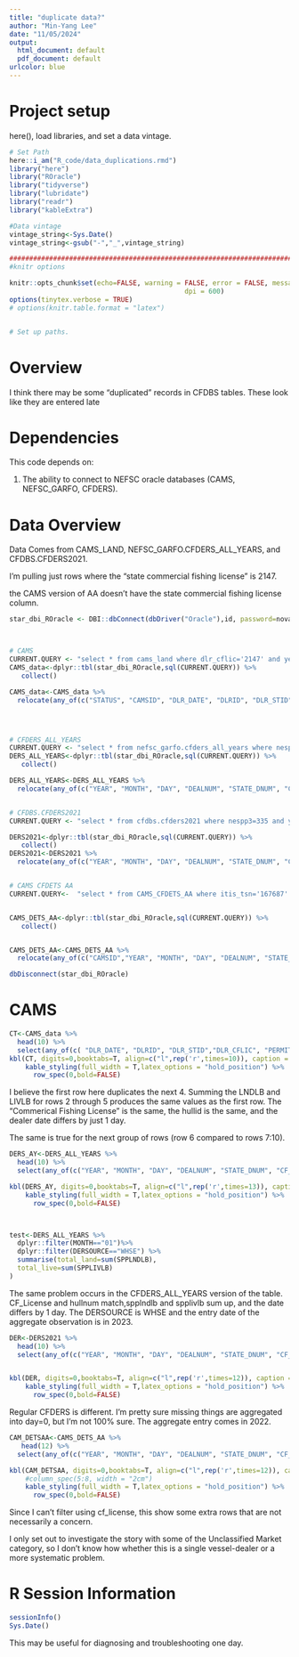 ```yaml
---
title: "duplicate data?"
author: "Min-Yang Lee"
date: "11/05/2024"
output:
  html_document: default
  pdf_document: default
urlcolor: blue
---
```

# Project setup
here(), load libraries, and set a data vintage.  


```r
# Set Path
here::i_am("R_code/data_duplications.rmd")
library("here")
library("ROracle")
library("tidyverse")
library("lubridate")
library("readr")
library("kableExtra")

#Data vintage
vintage_string<-Sys.Date()
vintage_string<-gsub("-","_",vintage_string)

#############################################################################
#knitr options

knitr::opts_chunk$set(echo=FALSE, warning = FALSE, error = FALSE, message = FALSE, comment = FALSE, cache = FALSE, progress = TRUE, verbose = FALSE, 
											dpi = 600)
options(tinytex.verbose = TRUE)
# options(knitr.table.format = "latex")


# Set up paths.
```

# Overview

I think there may be some "duplicated" records in CFDBS tables.  These look like they are entered late



# Dependencies

This code depends on:

1.  The ability to connect to NEFSC oracle databases (CAMS, NEFSC_GARFO, CFDERS).


# Data Overview

Data Comes from CAMS_LAND, NEFSC_GARFO.CFDERS_ALL_YEARS, and CFDBS.CFDERS2021.

I'm pulling just rows where the "state commercial fishing license" is 2147.

the CAMS version of AA doesn't have the state commercial fishing license column.



```r
star_dbi_ROracle <- DBI::dbConnect(dbDriver("Oracle"),id, password=novapw, dbname=nefscusers.connect.string)



# CAMS
CURRENT.QUERY <- "select * from cams_land where dlr_cflic='2147' and year=2021 and itis_tsn='167687' order by dlr_date"
CAMS_data<-dplyr::tbl(star_dbi_ROracle,sql(CURRENT.QUERY)) %>%
   collect() 

CAMS_data<-CAMS_data %>%
  relocate(any_of(c("STATUS", "CAMSID", "DLR_DATE", "DLRID", "DLR_STID","DLR_CFLIC", "PERMIT", "HULLID", "LNDLB", "LIVLB", "VALUE", "DERSOURCE", "LINK")))




# CFDERS_ALL_YEARS
CURRENT.QUERY <- "select * from nefsc_garfo.cfders_all_years where nespp3=335 and year=2021 and cf_license='2147' order by year, month, day"
DERS_ALL_YEARS<-dplyr::tbl(star_dbi_ROracle,sql(CURRENT.QUERY)) %>%
   collect()

DERS_ALL_YEARS<-DERS_ALL_YEARS %>%
  relocate(any_of(c("YEAR", "MONTH", "DAY", "DEALNUM", "STATE_DNUM", "CF_LICENSE", "PERMIT", "HULLNUM", "SPPLNDLB", "SPPLIVLB", "SPPVALUE", "DERSOURCE", "LINK", "DOE","DDATE","DOC")))


# CFDBS.CFDERS2021
CURRENT.QUERY <- "select * from cfdbs.cfders2021 where nespp3=335 and year=2021 and month=1 and state=49 order by day"

DERS2021<-dplyr::tbl(star_dbi_ROracle,sql(CURRENT.QUERY)) %>%
   collect()
DERS2021<-DERS2021 %>%
  relocate(any_of(c("YEAR", "MONTH", "DAY", "DEALNUM", "STATE_DNUM", "CF_LICENSE", "PERMIT", "HULLNUM", "SPPLNDLB", "SPPLIVLB", "SPPVALUE", "DERSOURCE", "LINK","DOE")))


# CAMS CFDETS AA
CURRENT.QUERY<-  "select * from CAMS_CFDETS_AA where itis_tsn='167687' and year=2021 and month=1 and state=49 order by day, link" 


CAMS_DETS_AA<-dplyr::tbl(star_dbi_ROracle,sql(CURRENT.QUERY)) %>%
   collect()


CAMS_DETS_AA<-CAMS_DETS_AA %>%
  relocate(any_of(c("CAMSID","YEAR", "MONTH", "DAY", "DEALNUM", "STATE_DNUM", "CF_LICENSE", "PERMIT", "HULLNUM", "SPPLNDLB", "SPPLIVLB", "SPPVALUE", "DERSOURCE", "LINK", "DOE", "STATUS")))

dbDisconnect(star_dbi_ROracle)


```




# CAMS

```r
CT<-CAMS_data %>%
  head(10) %>%
  select(any_of(c( "DLR_DATE", "DLRID", "DLR_STID","DLR_CFLIC", "PERMIT", "HULLID", "LNDLB", "LIVLB", "VALUE", "DERSOURCE", "LINK","STATUS", "CAMSID")))
kbl(CT, digits=0,booktabs=T, align=c("l",rep('r',times=10)), caption =  "Select data from CAMS") %>%
    kable_styling(full_width = T,latex_options = "hold_position") %>% 
      row_spec(0,bold=FALSE) 
```
I believe the first row here duplicates the next 4.  Summing the LNDLB and LIVLB for rows 2 through 5 produces the same values as the first row.  The "Commerical Fishing License" is the same, the hullid is the same, and the dealer date differs by just 1 day. 

The same is true for the next group of rows (row 6 compared to rows 7:10).

```r
DERS_AY<-DERS_ALL_YEARS %>%
  head(10) %>%
  select(any_of(c("YEAR", "MONTH", "DAY", "DEALNUM", "STATE_DNUM", "CF_LICENSE", "PERMIT", "HULLNUM", "SPPLNDLB", "SPPLIVLB", "SPPVALUE", "DERSOURCE", "LINK", "DOE")))

kbl(DERS_AY, digits=0,booktabs=T, align=c("l",rep('r',times=13)), caption =  "Select data from CFDERS_ALL_YEARS") %>%
    kable_styling(full_width = T,latex_options = "hold_position") %>% 
      row_spec(0,bold=FALSE) 



test<-DERS_ALL_YEARS %>%
  dplyr::filter(MONTH=="01")%>%
  dplyr::filter(DERSOURCE=="WHSE") %>%
  summarise(total_land=sum(SPPLNDLB),
  total_live=sum(SPPLIVLB)
)


```

The same problem occurs in the CFDERS_ALL_YEARS version of the table. CF_License and hullnum match,spplndlb and spplivlb sum up, and the date differs by 1 day.  The DERSOURCE is WHSE and the entry date of the aggregate observation is in 2023.


```r
DER<-DERS2021 %>%
  head(10) %>%
  select(any_of(c("YEAR", "MONTH", "DAY", "DEALNUM", "STATE_DNUM", "CF_LICENSE", "PERMIT", "HULLNUM", "SPPLNDLB", "SPPLIVLB", "SPPVALUE", "DERSOURCE", "LINK", "DOE")))


kbl(DER, digits=0,booktabs=T, align=c("l",rep('r',times=12)), caption =  "Select data from CFDBS.CFDERS2021") %>%
    kable_styling(full_width = T,latex_options = "hold_position") %>% 
      row_spec(0,bold=FALSE) 

```
Regular CFDERS is different.  I'm pretty sure missing things are aggregated into day=0, but I'm not 100% sure.  The aggregate entry comes in 2022.

```r
CAM_DETSAA<-CAMS_DETS_AA %>%
   head(12) %>%
  select(any_of(c("YEAR", "MONTH", "DAY", "DEALNUM", "STATE_DNUM", "CF_LICENSE", "PERMIT", "HULLNUM", "SPPLNDLB", "SPPLIVLB", "SPPVALUE", "DERSOURCE", "LINK", "STATUS","CAMSID")))

kbl(CAM_DETSAA, digits=0,booktabs=T, align=c("l",rep('r',times=12)), caption =  "Select data from CAMS CFDETS") %>%
    #column_spec(5:8, width = "2cm")
    kable_styling(full_width = T,latex_options = "hold_position") %>% 
      row_spec(0,bold=FALSE) 


```
Since I can't filter using cf_license, this show some extra rows that are not necessarily a concern.

I only set out to investigate the story with some of the Unclassified Market category, so I don't know how whether this is a single vessel-dealer or a more systematic problem. 


# R Session Information
```r
sessionInfo()
Sys.Date()

```
This may be useful for diagnosing and troubleshooting one day.


